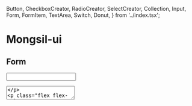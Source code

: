   Button,
  CheckboxCreator,
  RadioCreator,
  SelectCreator,
  Collection,
  Input,
  Form,
  FormItem,
  TextArea,
  Switch,
  Donut,
} from '../index.tsx';

<Meta title="Example/Introduction" />

<h1>Mongsil-ui</h1>

<h2 class="text-gray-600 underline">Form</h2>
<p>
  <Switch />
</p>
<p>
  <Switch variant="dent" />
</p>
<p>
  <CheckboxCreator
    defaultValue={['carrot']}
    model={[
      { label: 'carrot', value: 'carrot' },
      { label: 'banana', value: 'banana' },
      { label: 'apple', value: 'apple' },
    ]}
  />
</p>
<p>
  <CheckboxCreator
    variant="dent"
    defaultValue={['carrot']}
    model={[
      { label: 'carrot', value: 'carrot' },
      { label: 'banana', value: 'banana' },
      { label: 'apple', value: 'apple' },
    ]}
  />
</p>
<p>
  <RadioCreator
    defaultValue="carrot"
    model={[
      { label: 'carrot', value: 'carrot' },
      { label: 'banana', value: 'banana' },
      { label: 'apple', value: 'apple' },
    ]}
  />
</p>
<p>
  <RadioCreator
    variant="dent"
    defaultValue="carrot"
    model={[
      { label: 'carrot', value: 'carrot' },
      { label: 'banana', value: 'banana' },
      { label: 'apple', value: 'apple' },
    ]}
  />
</p>
<p>
  <SelectCreator
    className="w-full"
    defaultValue="carrot"
    model={[
      { label: 'carrot', value: 'carrot' },
      { label: 'banana', value: 'banana' },
      { label: 'apple', value: 'apple' },
    ]}
  />
</p>
<p>
  <Input />
</p>
<p>
  <TextArea />
</p>
<p class="flex flex-col">
  <Button className="text-primary">BUTTON</Button>
</p>
<br />

<h2 class="text-gray-600 underline">Data display</h2>
<p>
  <Donut width={150} percent={65} innerShadow />
</p>
<br />
